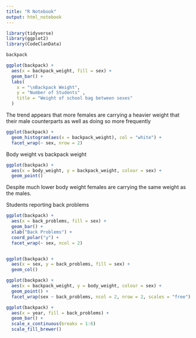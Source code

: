 ```yaml
---
title: "R Notebook"
output: html_notebook
---
```


```r
library(tidyverse)
library(ggplot2)
library(CodeClanData)
```

```r
backpack
```



```r
ggplot(backpack) +
  aes(x = backpack_weight, fill = sex) +
  geom_bar() +
  labs(
    x = "\nBackpack Weight",
    y = "Number of Students" ,
    title = "Weight of school bag between sexes"
  )
```
The trend appears that more females are carrying a heavier weight that their male counterparts as well as doing so more frequently

```r
ggplot(backpack) +
  geom_histogram(aes(x = backpack_weight), col = "white") +
  facet_wrap(~ sex, nrow = 2)
```






Body weight vs backpack weight
```r
ggplot(backpack) +
  aes(x = body_weight, y = backpack_weight, colour = sex) +
  geom_point()
```
Despite much lower body weight females are carrying the same weight as the males. 



Students reporting back problems
```r
ggplot(backpack) + 
  aes(x = back_problems, fill = sex) +
  geom_bar() + 
  xlab("Back Problems") +
  coord_polar("y") +
  facet_wrap(~ sex, ncol = 2)
```

```r

```


```r
ggplot(backpack) + 
  aes(x = sex, y = back_problems, fill = sex) +
  geom_col()
```


```r
ggplot(backpack) +
  aes(x = backpack_weight, y = body_weight, colour = sex) +
  geom_point() +
  facet_wrap(sex ~ back_problems, ncol = 2, nrow = 2, scales = "free")
```


```r
ggplot(backpack) +
  aes(x = year, fill = back_problems) +
  geom_bar() +
  scale_x_continuous(breaks = 1:6)
  scale_fill_brewer()
```


```r

```














